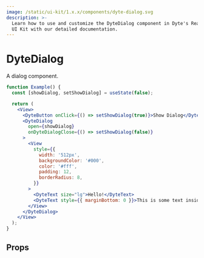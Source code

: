 ```yaml
---
image: /static/ui-kit/1.x.x/components/dyte-dialog.svg
description: >-
  Learn how to use and customize the DyteDialog component in Dyte's React Native
  UI Kit with our detailed documentation.
---
```


# DyteDialog

A dialog component.

```jsx
function Example() {
  const [showDialog, setShowDialog] = useState(false);

  return (
    <View>
      <DyteButton onClick={() => setShowDialog(true)}>Show Dialog</DyteButton>
      <DyteDialog
        open={showDialog}
        onDyteDialogClose={() => setShowDialog(false)}
      >
        <View
          style={{
            width: '512px',
            backgroundColor: '#000',
            color: '#fff',
            padding: 12,
            borderRadius: 8,
          }}
        >
          <DyteText size="lg">Hello!</DyteText>
          <DyteText style={{ marginBottom: 0 }}>This is some text inside dialog!</DyteText>
        </View>
      </DyteDialog>
    </View>
  );
}
```

## Props

<PropsTable of="dyte-dialog" />

<head>
  <title>React Native UI Kit DyteDialog</title>
</head>
